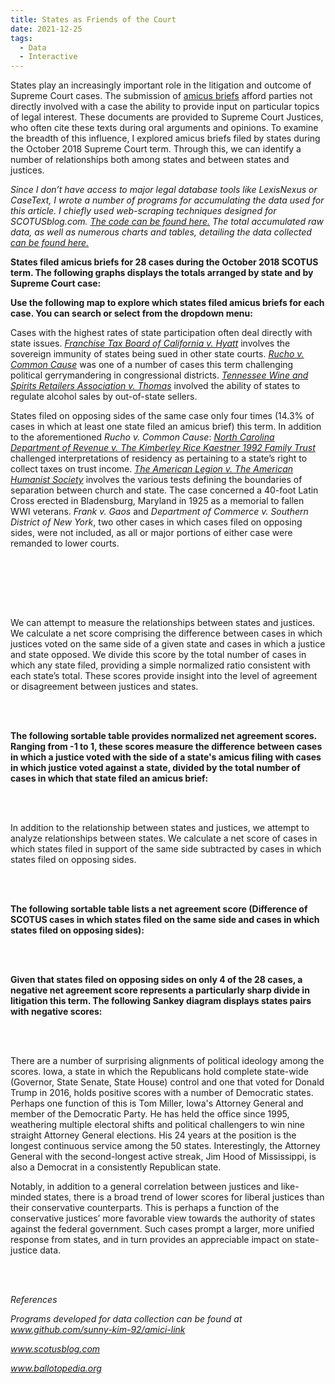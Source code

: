 ```yaml
---
title: States as Friends of the Court
date: 2021-12-25
tags:
  - Data
  - Interactive
---
```




States play an increasingly important role in the litigation and outcome of Supreme Court cases. The submission of [amicus briefs](http://www.techlawjournal.com/glossary/legal/amicus.htm) afford parties not directly involved with a case the ability to provide input on particular topics of legal interest. These documents are provided to Supreme Court Justices, who often cite these texts during oral arguments and opinions. To examine the breadth of this influence, I explored amicus briefs filed by states during the October 2018 Supreme Court term. Through this, we can identify a number of relationships both among states and between states and justices.

*Since I don’t have access to major legal database tools like LexisNexus or CaseText, I wrote a number of programs for accumulating the data used for this article. I chiefly used web-scraping techniques designed for SCOTUSblog.com. [The code can be found here.](https://github.com/sunny-kim-92/amici-link) The total accumulated raw data, as well as numerous charts and tables, detailing the data collected [can be found here.](https://docs.google.com/spreadsheets/d/19ms2JFLqjp2bGO2YD_4uz_V35Wy2kYkLSMb_2pixFb0/edit?usp=sharing)*

**States filed amicus briefs for 28 cases during the October 2018 SCOTUS term. The following graphs displays the totals arranged by state and by Supreme Court case:**

<AmiciTotalBar/>
<CaseBar/>

**Use the following map to explore which states filed amicus briefs for each case. You can search or select from the dropdown menu:**

Cases with the highest rates of state participation often deal directly with state issues. *[Franchise Tax Board of California v. Hyatt](https://www.scotusblog.com/case-files/cases/franchise-tax-board-of-california-v-hyatt-2/)* involves the sovereign immunity of states being sued in other state courts. *[Rucho v. Common Cause](https://www.scotusblog.com/case-files/cases/rucho-v-common-cause-2/)* was one of a number of cases this term challenging political gerrymandering in congressional districts. *[Tennessee Wine and Spirits Retailers Association v. Thomas](https://www.scotusblog.com/case-files/cases/tennessee-wine-spirits-retailers-association-v-blair/)* involved the ability of states to regulate alcohol sales by out-of-state sellers.

States filed on opposing sides of the same case only four times (14.3% of cases in which at least one state filed an amicus brief) this term. In addition to the aforementioned *Rucho v. Common Cause*: *[North Carolina Department of Revenue v. The Kimberley Rice Kaestner 1992 Family Trust](https://www.scotusblog.com/case-files/cases/franchise-tax-board-of-california-v-hyatt-2/)* challenged interpretations of residency as pertaining to a state’s right to collect taxes on trust income. *[The American Legion v. The American Humanist Society](https://www.scotusblog.com/case-files/cases/the-american-legion-v-american-humanist-association/)* involves the various tests defining the boundaries of separation between church and state. The case concerned a 40-foot Latin Cross erected in Bladensburg, Maryland in 1925 as a memorial to fallen WWI veterans. *Frank v. Gaos* and *Department of Commerce v. Southern District of New York*, two other cases in which cases filed on opposing sides, were not included, as all or major portions of either case were remanded to lower courts.

<BothBar/>

<br></br>

<br></br>

We can attempt to measure the relationships between states and justices. We calculate a net score comprising the difference between cases in which justices voted on the same side of a given state and cases in which a justice and state opposed. We divide this score by the total number of cases in which any state filed, providing a simple normalized ratio consistent with each state’s total. These scores provide insight into the level of agreement or disagreement between justices and states.

<br></br>

**The following sortable table provides normalized net agreement scores. Ranging from -1 to 1, these scores measure the difference between cases in which a justice voted with the side of a state's amicus filing with cases in which justice voted against a state, divided by the total number of cases in which that state filed an amicus brief:**

<JusticeTable/>

<br></br>

In addition to the relationship between states and justices, we attempt to analyze relationships between states. We calculate a net score of cases in which states filed in support of the same side subtracted by cases in which states filed on opposing sides.

<br></br>

**The following sortable table lists a net agreement score (Difference of SCOTUS cases in which states filed on the same side and cases in which states filed on opposing sides):**

<ComorbTable/>

<br></br>

**Given that states filed on opposing sides on only 4 of the 28 cases, a negative net agreement score represents a particularly sharp divide in litigation this term. The following Sankey diagram displays states pairs with negative scores:**

<SankeyChart/>

<br></br>

There are a number of surprising alignments of political ideology among the scores. Iowa, a state in which the Republicans hold complete state-wide (Governor, State Senate, State House) control and one that voted for Donald Trump in 2016, holds positive scores with a number of Democratic states. Perhaps one function of this is Tom Miller, Iowa's Attorney General and member of the Democratic Party. He has held the office since 1995, weathering multiple electoral shifts and political challengers to win nine straight Attorney General elections. His 24 years at the position is the longest continuous service among the 50 states. Interestingly, the Attorney General with the second-longest active streak, Jim Hood of Mississippi, is also a Democrat in a consistently Republican state.

Notably, in addition to a general correlation between justices and like-minded states, there is a broad trend of lower scores for liberal justices than their conservative counterparts. This is perhaps a function of the conservative justices’ more favorable view towards the authority of states against the federal government. Such cases prompt a larger, more unified response from states, and in turn provides an appreciable impact on state-justice data.

<br></br>

*References*

*Programs developed for data collection can be found at www.github.com/sunny-kim-92/amici-link*

*www.scotusblog.com*

*www.ballotopedia.org*